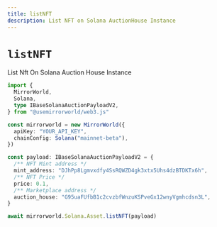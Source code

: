```yaml
---
title: listNFT
description: List NFT on Solana AuctionHouse Instance
---
```


# `listNFT`

List Nft On Solana Auction House Instance

```ts
import {
  MirrorWorld,
  Solana,
  type IBaseSolanaAuctionPayloadV2,
} from "@usemirrorworld/web3.js"

const mirrorworld = new MirrorWorld({
  apiKey: "YOUR_API_KEY",
  chainConfig: Solana("mainnet-beta"),
})

const payload: IBaseSolanaAuctionPayloadV2 = {
  /** NFT Mint address */
  mint_address: "DJhPp8Lgmvxdfy4SsRQWZD4gk3xtx5Uhs4dzBTDKTx6h",
  /** NFT Price */
  price: 0.1,
  /** Marketplace address */
  auction_house: "G95uaFUfbB1c2cvzbfWnzuKSPveGx12wnyVgmhcdsn3L",
}

await mirrorworld.Solana.Asset.listNFT(payload)
```

